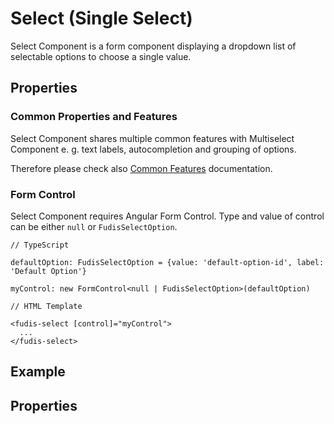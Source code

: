 
<Meta title="Components/Form/Select/Select" />

# Select (Single Select)

Select Component is a form component displaying a dropdown list of selectable options to choose a single value.

## Properties

### Common Properties and Features

Select Component shares multiple common features with Multiselect Component e. g. text labels, autocompletion and grouping of options.

Therefore please check also [Common Features](/docs/components-form-select-common-features--documentation) documentation.

### Form Control

Select Component requires Angular Form Control. Type and value of control can be either `null` or `FudisSelectOption`.

```
// TypeScript

defaultOption: FudisSelectOption = {value: 'default-option-id', label: 'Default Option'}

myControl: new FormControl<null | FudisSelectOption>(defaultOption)

// HTML Template

<fudis-select [control]="myControl">
  ...
</fudis-select>

```

## Example

<Canvas of={Stories.Example} />

## Properties

<ArgTypes of={SelectComponent} exclude={selectArgsTableExclude} />
